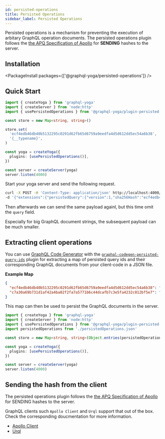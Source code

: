 ```yaml
---
id: persisted-operations
title: Persisted Operations
sidebar_label: Persisted Operations
---
```


Persisted operations is a mechanism for preventing the execution of arbitary GraphQL operation documents.
The persisted operations plugin follows the [the APQ Specification of Apollo](https://github.com/apollographql/apollo-link-persisted-queries#apollo-engine) for **SENDING** hashes to the server.

## Installation

<PackageInstall packages={['@graphql-yoga/persisted-operations']} />

## Quick Start

```ts
import { createYoga } from 'graphql-yoga'
import { createServer } from 'node:http'
import { usePersistedOperations } from '@graphql-yoga/plugin-persisted-operations'

const store = new Map<string, string>()

store.set(
  'ecf4edb46db40b5132295c0291d62fb65d6759a9eedfa4d5d612dd5ec54a6b38',
  '{__typename}',
)

const yoga = createYoga({
  plugins: [usePersistedOperations()],
})

const server = createServer(yoga)
server.listen(4000)
```

Start your yoga server and send the following request.

```bash
curl -X POST -H 'Content-Type: application/json' http://localhost:4000/graphql \
-d '{"extensions":{"persistedQuery":{"version":1,"sha256Hash":"ecf4edb46db40b5132295c0291d62fb65d6759a9eedfa4d5d612dd5ec54a6b38"}}}'
```

Then afterwards we can send the same payload againl, but this time omit the `query` field.

Especially for big GraphQL document strings, the subsequent payload can be much smaller.

## Extracting client operations

You can use [GraphQL Code Generator](https://www.graphql-code-generator.com/) with the [`graphql-codegen-persisted-query-ids`](https://github.com/valu-digital/graphql-codegen-persisted-query-ids) plugin for extracting a map of persisted query ids and their corresponding GraphQL documents from your client-code in a JSON file.

**Example Map**

```json
{
  "ecf4edb46db40b5132295c0291d62fb65d6759a9eedfa4d5d612dd5ec54a6b38": "{__typename}",
  "c7a30a69b731d1af42a4ba02f2fa7a5771b6c44dcafb7c3e5fa4232c012bf5e7": "mutation {__typename}"
}
```

This map can then be used to persist the GraphQL documents in the server.

```ts
import { createYoga } from 'graphql-yoga'
import { createServer } from 'node:http'
import { usePersistedOperations } from '@graphql-yoga/plugin-persisted-operations'
import persistedOperations from './persistedOperations.json'

const store = new Map<string, string>(Object.entries(persistedOperations))

const yoga = createYoga({
  plugins: [usePersistedOperations()],
})

const server = createServer(yoga)
server.listen(4000)
```

## Sending the hash from the client

The persisted operations plugin follows the [the APQ Specification of Apollo](https://github.com/apollographql/apollo-link-persisted-queries#apollo-engine) for SENDING hashes to the server.

GraphQL clients such `Apollo Client` and `Urql` support that out of the box.
Check the corresponding doucmentation for more information.

- [Apollo Client](https://www.apollographql.com/docs/apollo-server/performance/apq/#step-2-enable-automatic-persisted-queries)
- [Urql](https://formidable.com/open-source/urql/docs/advanced/persistence-and-uploads/)
